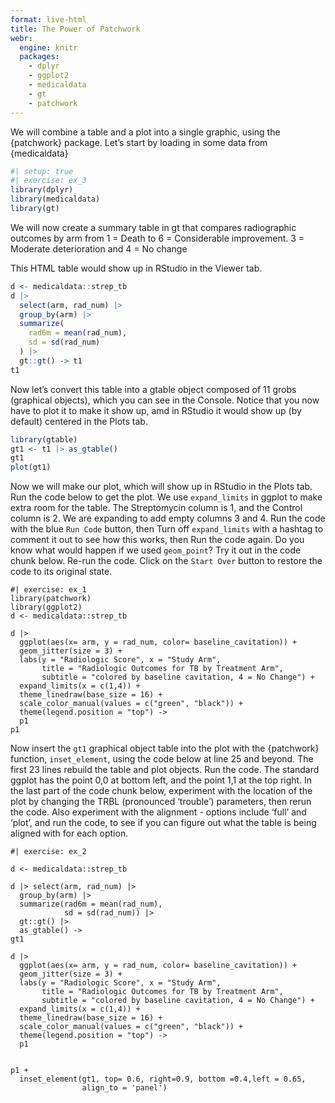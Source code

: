 ```yaml
---
format: live-html
title: The Power of Patchwork
webr:
  engine: knitr
  packages:
    - dplyr
    - ggplot2
    - medicaldata
    - gt
    - patchwork
---
```


We will combine a table and a plot into a single graphic, using the {patchwork} 
package.
Let's start by loading in some data from {medicaldata}

```r
#| setup: true
#| exercise: ex_3
library(dplyr)
library(medicaldata)
library(gt)
```
We will  now create a summary table in gt
that compares radiographic outcomes by arm
from 1 = Death to 6 = Considerable improvement.
3 = Moderate deterioration and 4 = No change

This HTML table would show up in RStudio in the Viewer tab.

```r
d <- medicaldata::strep_tb
d |>
  select(arm, rad_num) |>
  group_by(arm) |>
  summarize(
    rad6m = mean(rad_num),
    sd = sd(rad_num)
  ) |>
  gt::gt() -> t1
t1
```

Now let's convert this table into a gtable object
composed of 11 grobs (graphical objects), which you can see in the Console.
Notice that you now have to plot it to make it show up,
amd in RStudio it would show up (by default) centered in the Plots tab.

```r
library(gtable)
gt1 <- t1 |> as_gtable()
gt1
plot(gt1)
```

Now we will make our plot,
which will show up in RStudio in the Plots tab.
Run the code below to get the plot.
We use `expand_limits` in ggplot to make extra room for the table.
The Streptomycin column is 1, and the Control column is 2.
We are expanding to add empty columns 3 and 4.
Run the code with the blue `Run Code` button, then 
Turn off `expand_limits` with a hashtag to comment it out to see how this works,
then Run the code again.
Do you know what would happen if we used `geom_point`?
Try it out in the code chunk below. Re-run the code.
Click on the `Start Over` button to restore the code to its original state.

```webr-r
#| exercise: ex_1
library(patchwork)
library(ggplot2)
d <- medicaldata::strep_tb 

d |> 
  ggplot(aes(x= arm, y = rad_num, color= baseline_cavitation)) +
  geom_jitter(size = 3) +
  labs(y = "Radiologic Score", x = "Study Arm",
       title = "Radiologic Outcomes for TB by Treatment Arm",
       subtitle = "colored by baseline cavitation, 4 = No Change") +
  expand_limits(x = c(1,4)) +
  theme_linedraw(base_size = 16) +
  scale_color_manual(values = c("green", "black")) +
  theme(legend.position = "top") ->
  p1
p1
```

Now insert the `gt1` graphical object table into the plot with the {patchwork} function, `inset_element`, using the code below at line 25 and beyond.
The first 23 lines rebuild the table and plot objects.
Run the code.
The standard ggplot has the point 0,0 at bottom left, 
and the point 1,1 at the top right.
In the last part of the code chunk below, experiment with the location of the plot by
changing the TRBL (pronounced 'trouble') parameters, then rerun the code.
Also experiment with the alignment - options include 'full' and 'plot',
and run the code, to
see if you can figure out what the table is being aligned with for each option.

```webr-r
#| exercise: ex_2

d <- medicaldata::strep_tb 

d |> select(arm, rad_num) |> 
  group_by(arm) |> 
  summarize(rad6m = mean(rad_num),
            sd = sd(rad_num)) |> 
  gt::gt() |> 
  as_gtable() ->
gt1

d |> 
  ggplot(aes(x= arm, y = rad_num, color= baseline_cavitation)) +
  geom_jitter(size = 3) +
  labs(y = "Radiologic Score", x = "Study Arm",
       title = "Radiologic Outcomes for TB by Treatment Arm",
       subtitle = "colored by baseline cavitation, 4 = No Change") +
  expand_limits(x = c(1,4)) +
  theme_linedraw(base_size = 16) +
  scale_color_manual(values = c("green", "black")) +
  theme(legend.position = "top") ->
  p1


p1 +
  inset_element(gt1, top= 0.6, right=0.9, bottom =0.4,left = 0.65, 
                align_to = 'panel')
```


